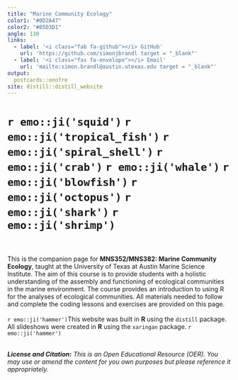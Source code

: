 ```yaml
---
title: "Marine Community Ecology"
color1: "#0D2A47"
color2: "#85D3D1"
angle: 130
links:
  - label: '<i class="fab fa-github"></i> GitHub'
    url: 'https://github.com/simonjbrandl target = "_blank"'
  - label: '<i class="fas fa-envelope"></i> Email'
    url: 'mailto:simon.brandl@austin.utexas.edu target = "_blank"'
output:
  postcards::onofre
site: distill::distill_website
---
```


# `r emo::ji('squid')` `r emo::ji('tropical_fish')` `r emo::ji('spiral_shell')` `r emo::ji('crab')` `r emo::ji('whale')` `r emo::ji('blowfish')` `r emo::ji('octopus')` `r emo::ji('shark')` `r emo::ji('shrimp')`
<br>
<br>
This is the companion page for **MNS352/MNS382: Marine Community Ecology**, taught at the University of Texas at Austin Marine Science Institute. The aim of this course is to provide students with a holistic understanding of the assembly and functioning of ecological communities in the marine environment. The course provides an introduction to using R for the analyses of ecological communities. All materials needed to follow and complete the coding lessons and exercises are provided on this page. 
<br>
<br>
`r emo::ji('hammer')`This website was built in **R** using the `distill` package. All slideshows were created in **R** using the `xaringan` package. `r emo::ji('hammer')` 
<br>
<br>
<div class="license">
_**License and Citation:** This is an Open Educational Resource (OER). You may use or amend the content for you own purposes but please reference it appropriately._
</div>
